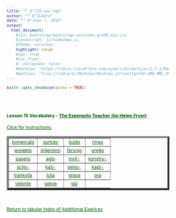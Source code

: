 ```yaml
---
title: "" #"l15-voc-tab"
author: "" #"JLAUro"
date: "" #"June 7, 2018"
output: 
  html_document:
    #css: bootstrap/bootstrap-cerulean-grn99.min.css
    #javascript: js/hideshow.js
    #theme: cerulean
    highlight: tango
    #toc: true
    #toc_float: 
    #  collapsed: false
    #mathjax: "https://cdnjs.cloudflare.com/ajax/libs/mathjax/2.7.1/MathJax.js?config=TeX-AMS-MML_HTMLorMML"
    #mathjax: "file:///sdcard//MathJax/MathJax.js?config=TeX-AMS-MML_HTMLorMML"
---
```


```r
knitr::opts_chunk$set(echo = TRUE)
```

<style>
a, body { 
color: #005500; 
font-size: 12px; 
}	

a:visited { color: #009900; }

[id^='tr'] {
display: none;
}

mark {
padding: 3px 3px;
text-align: left;
font-style: italic;
font-size: 10px;
background-color: #007700;
color: white;
margin-top: 0px;
margin-left: 5px;
}

</style>

<script type='text/javascript'>
function toggle_visibility(id) {
var e = document.getElementById(id);
e.style.display = ((e.style.display!='block') ? 'block' : 'none');
}
</script>

<br/><br/>

<p>
<h4>Lesson 15 Vocabulary - <a href=http://www.gutenberg.org/files/8177/8177-h/8177-h.htm>The Esperanto Teacher (by Helen Fryer)</a> <br/></h4>
<a id='r0' href='#' onclick="toggle_visibility('tr0');">
Click for Instructions.</a>
<div id='tr0'>
&nbsp;
<mark>Click on each link to toggle the English translation.  Reload page to turn off all translations.</mark>
</div>
</p>

<table width='100%' border='5px' cellspacing='5px' cellpadding='5px'>
<tr id='r1'>
<td align='center' valign='middle'><a id='item1' href='#r0' onclick="toggle_visibility('tr1');">komercaĵo</a>
<div id='tr1'><mark>commodity</mark></div></td>

<td align='center' valign='middle'><a id='item2' href='#r0' onclick="toggle_visibility('tr2');">surtuto</a>
<div id='tr2'><mark>overcoat</mark></div></td>

<td align='center' valign='middle'><a id='item3' href='#r0' onclick="toggle_visibility('tr3');">ŝuldo</a>
<div id='tr3'><mark>debt</mark></div></td>

<td align='center' valign='middle'><a id='item4' href='#r0' onclick="toggle_visibility('tr4');">ringo</a>
<div id='tr4'><mark>ring</mark></div></td>
</tr>
<tr id='r2'>

<td align='center' valign='middle'><a id='item5' href='#r1' onclick="toggle_visibility('tr5');">projekto</a>
<div id='tr5'><mark>project</mark></div></td>

<td align='center' valign='middle'><a id='item6' href='#r1' onclick="toggle_visibility('tr6');">inĝeniero</a>
<div id='tr6'><mark>civil engineer</mark></div></td>

<td align='center' valign='middle'><a id='item7' href='#r1' onclick="toggle_visibility('tr7');">fervojo</a>
<div id='tr7'><mark>railroad</mark></div></td>

<td align='center' valign='middle'><a id='item8' href='#r1' onclick="toggle_visibility('tr8');">preĝo</a>
<div id='tr8'><mark>prayer</mark></div></td>
</tr>
<tr id='r3'>

<td align='center' valign='middle'><a id='item9' href='#r2' onclick="toggle_visibility('tr9');">pasero</a>
<div id='tr9'><mark>sparrow</mark></div></td>

<td align='center' valign='middle'><a id='item10' href='#r2' onclick="toggle_visibility('tr10');">aglo</a>
<div id='tr10'><mark>eagle</mark></div></td>

<td align='center' valign='middle'><a id='item11' href='#r2' onclick="toggle_visibility('tr11');">invit-</a>
<div id='tr11'><mark>invite</mark></div></td>

<td align='center' valign='middle'><a id='item12' href='#r2' onclick="toggle_visibility('tr12');">konstru-</a>
<div id='tr12'><mark>construct</mark></div></td>
</tr>
<tr id='r4'>

<td align='center' valign='middle'><a id='item13' href='#r3' onclick="toggle_visibility('tr13');">sciig-</a>
<div id='tr13'><mark>inform</mark></div></td>

<td align='center' valign='middle'><a id='item14' href='#r3' onclick="toggle_visibility('tr14');">kaŝ-</a>
<div id='tr14'><mark>hide</mark></div></td>

<td align='center' valign='middle'><a id='item15' href='#r3' onclick="toggle_visibility('tr15');">pens-</a>
<div id='tr15'><mark>think</mark></div></td>

<td align='center' valign='middle'><a id='item16' href='#r3' onclick="toggle_visibility('tr16');">kapt-</a>
<div id='tr16'><mark>capture</mark></div></td>
</tr>
<tr id='r5'>

<td align='center' valign='middle'><a id='item17' href='#r4' onclick="toggle_visibility('tr17');">trankvila</a>
<div id='tr17'><mark>quiet</mark></div></td>

<td align='center' valign='middle'><a id='item18' href='#r4' onclick="toggle_visibility('tr18');">tuta</a>
<div id='tr18'><mark>all, whole</mark></div></td>

<td align='center' valign='middle'><a id='item19' href='#r4' onclick="toggle_visibility('tr19');">grava</a>
<div id='tr19'><mark>important</mark></div></td>

<td align='center' valign='middle'><a id='item20' href='#r4' onclick="toggle_visibility('tr20');">ora</a>
<div id='tr20'><mark>golden</mark></div></td>
</tr>
<tr id='r6'>

<td align='center' valign='middle'><a id='item21' href='#r5' onclick="toggle_visibility('tr21');">volonte</a>
<div id='tr21'><mark>willingly</mark></div></td>

<td align='center' valign='middle'><a id='item22' href='#r5' onclick="toggle_visibility('tr22');">sekve</a>
<div id='tr22'><mark>consequently</mark></div></td>

<td align='center' valign='middle'><a id='item23' href='#r5' onclick="toggle_visibility('tr23');">laŭ</a>
<div id='tr23'><mark>according to</mark></div></td>

</tr>
</table>
<br/>
<p>
<a href=addExercises.html>Return to tabular index of Additional Exerices</a>
</p>


